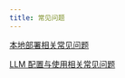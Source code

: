 ```yaml
---
title: 常见问题
---
```



[本地部署相关常见问题](https://docs.dify.ai/v/zh-hans/getting-started/faq/install-faq)

[LLM 配置与使用相关常见问题](https://docs.dify.ai/v/zh-hans/getting-started/faq/llms-use-faq)